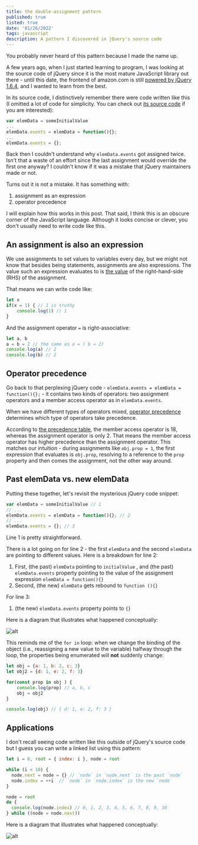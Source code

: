 ```yaml
---
title: the double-assignment pattern
published: true
listed: true
date: '01/26/2022'
tags: javascript
description: A pattern I discovered in jQuery's source code
---
```


You probably never heard of this pattern because I made the name up. 

A few years ago, when I just started learning to program, I was looking at the source code of jQuery since it is the most mature JavaScript library out there - until this date, the frontend of amazon.com is still [powered by jQuery 1.6.4](https://twitter.com/amilajack/status/1484970825568505856), and I wanted to learn from the best. 

In its source code, I distinctively remember there were code written like this (I omitted a lot of code for simplicity. You can check out [its source code](http://code.jquery.com/jquery-1.4.3rc1.js) if you are interested):

```javascript
var elemData = someInitialValue
...
elemData.events = elemData = function(){};
...
elemData.events = {};
```

Back then I couldn't understand why `elemData.events` got assigned twice. Isn't that a waste of an effort since the last assignment would override the first one anyway? I couldn't know if it was a mistake that jQuery maintainers made or not.

Turns out it is not a mistake. It has something with:

1. assignment as an expression
2. operator precedence

I will explain how this works in this post. That said, I think this is an obscure corner of the JavaScript language. Although it looks concise or clever, you don't usually need to write code like this.


## An assignment is also an expression

We use assignments to set values to variables every day, but we might not know that besides being statements, assignments are also expressions. The value such an expression evaluates to is [the value]((https://tc39.es/ecma262/#sec-assignment-operators-runtime-semantics-evaluation)) of the right-hand-side (RHS) of the assignment. 

That means we can write code like:

```javascript
let x
if(x = 1) { // 1 is truthy
	console.log(1) // 1
}
```


And the assignment operator `=` is right-associative:

```javascript
let a, b
a = b = 2 // the same as a = ( b = 2) 
console.log(a) // 2
console.log(b) // 2
```

## Operator precedence

Go back to that perplexing jQuery code - `elemData.events = elemData = function(){};` - it contains two kinds of operators: two assignment operators and a member access operator as in `elemData.events`.

When we have different types of operators mixed, [operator precedence](https://developer.mozilla.org/en-US/docs/Web/JavaScript/Reference/Operators/Operator_Precedence#table) determines which type of operators take precedence.

According to [the precedence table](https://developer.mozilla.org/en-US/docs/Web/JavaScript/Reference/Operators/Operator_Precedence#table), the member access operator is 18, whereas the assignment operator is only 2. That means the member access operator has higher precedence than the assignment operator. This matches our intuition - during assignments like `obj.prop = 1`, the first expression that evaluates is `obj.prop`, resolving to a reference to the `prop` property and then comes the assignment, not the other way around.



## Past elemData vs. new elemData

Putting these together, let's revisit the mysterious jQuery code snippet:

```javascript
var elemData = someInitialValue // 1
// ...
elemData.events = elemData = function(){}; // 2
// ...
elemData.events = {}; // 3
```

Line 1 is pretty straightforward. 

There is a lot going on for line 2 - the first `elemData` and the second `elemData` are pointing to different values. 
Here is a breakdown for line 2:
1. First, (the past) `elemData` pointing to `initialValue` , and (the past) `elemData.events` property pointing to the value of the assignment expression `elemData = function(){}`
2. Second, (the new) `elemData` gets rebound to `function (){}`


For line 3:
1. (the new) `elemData.events` property points to `{}` 

Here is a diagram that illustrates what happened conceptually:

![alt](/art/blog/double-assignment/pastandnew.png)


This reminds me of the `for in` loop: when we change the binding of the object (i.e., reassigning a new value to the variable) halfway through the loop, the properties being enumerated will **not** suddenly change:

```javascript
let obj = {a: 1, b: 2, c: 3}
let obj2 = {d: 1, e: 2, f: 3}

for(const prop in obj ) {
	console.log(prop) // a, b, c
	obj = obj2 
}

console.log(obj) // { d: 1, e: 2, f: 3 }
```

## Applications
I don't recall seeing code written like this outside of jQuery's source code but I guess you can write a linked list using this pattern:

```javascript
let i = 0, root = { index: i }, node = root

while (i < 10) {
  node.next = node = {} // `node` in `node.next` is the past `node`
  node.index = ++i  // `node` in `node.index` is the new `node`
}

node = root
do {
  console.log(node.index) // 0, 1, 2, 3, 4, 5, 6, 7, 8, 9, 10
} while ((node = node.next))
```
Here is a diagram that illustrates what happened conceptually:

![alt](/art/blog/double-assignment/ll.png)
